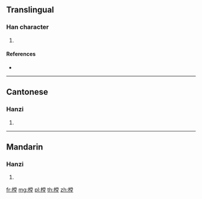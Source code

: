 {{character info/new}}
==Translingual==

===Han character===
{{Han char|rn=75|rad=木|as=11|sn=15|four=49914|canj=DFBG|ids=⿰木堂}}

# {{defn|Han|sort=木11}}

====References====
* {{Han ref|kx=0550.100|dkj=15440|dj=0938.050|hdz=21279.030|uh=6A18|ud=27160|bh=E5E8|bd=58856}}

----

==Cantonese==

===Hanzi===
{{yue-hanzi|jyut=[[tong4]]|y=tong4}}

# {{defn|lang=yue|sort=木11}}

----

==Mandarin==

===Hanzi===
{{cmn-hanzi|pin=[[táng]] ([[tang2]])|wg=t'ang<sup>2</sup>}}

# {{defn|lang=cmn|sort=木11}}

[[fr:樘]]
[[mg:樘]]
[[pl:樘]]
[[th:樘]]
[[zh:樘]]
